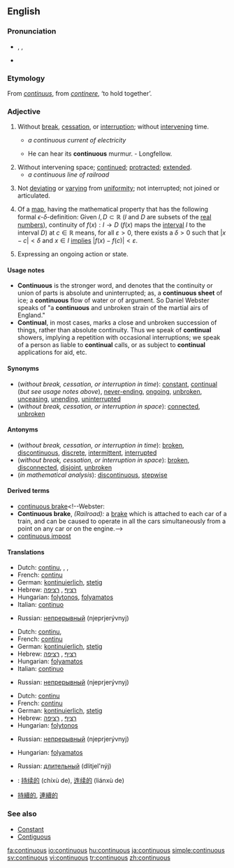 {{wikipedia|Continuity}}
==English==
===Pronunciation===
* {{AHD|kən-tĭnʹyo͞o-əs}}, {{IPA|/kənˈtɪnjuəs/}}, {{SAMPA|/k@n"tInju@s/}}
* {{audio|en-us-continuous.ogg|Audio (US)}}

===Etymology===
From {{L.}} ''[[continuus]]'', from ''[[continere]]'', ‘to hold together’.

===Adjective===
{{en-adj|-}}

# {{time}} Without [[break]], [[cessation]], or [[interruption]]; without [[intervene|intervening]] time.
#* ''a continuous current of electricity''
#* {{rfdate}} He can hear its '''continuous''' murmur.   - Longfellow.
# Without intervening space; [[continue]]d; [[protract]]ed; [[extend]]ed.
#* ''a continuous line of railroad''
# {{botany}} Not [[deviate|deviating]] or [[vary]]ing from [[uniformity]]; not interrupted; not joined or articulated.
# {{analysis}} Of a [[map]], having the mathematical property that has the following formal <math>\epsilon</math>-<math>\delta</math>-definition: Given <math>I,D\subset\mathbb{R}</math> (''I'' and ''D'' are subsets of the [[real numbers]]), continuity of <math>f(x):I \to D</math> (<math>f(x)</math> maps the [[interval]] ''I'' to the interval ''D'') at <math>c\in\mathbb{R}</math> means, for all <math>\varepsilon>0</math>, there exists a <math>\delta>0</math> such that <math>|x-c|<\delta</math> and <math>x\in I</math> [[implies]] <math>|f(x)-f(c)|<\varepsilon</math>.
# {{grammar}} Expressing an ongoing action or state.

====Usage notes====
* '''Continuous''' is the stronger word, and denotes that the continuity or union of parts is absolute and uninterrupted; as, a '''continuous sheet''' of ice; a '''continuous''' flow of water or of argument. So Daniel Webster speaks of "a '''continuous''' and unbroken strain of the martial airs of England." 
* '''Continual''', in most cases, marks a close and unbroken succession of things, rather than absolute continuity. Thus we speak of '''continual''' showers, implying a repetition with occasional interruptions; we speak of a person as liable to '''continual''' calls, or as subject to '''continual''' applications for aid, etc.

====Synonyms====
* (''without break, cessation, or interruption in time''): [[constant]], [[continual]] (''but see usage notes above''), [[never-ending]], [[ongoing]], [[unbroken]], [[unceasing]], [[unending]], [[uninterrupted]]
* (''without break, cessation, or interruption in space''): [[connected]], [[unbroken]]

====Antonyms====
* (''without break, cessation, or interruption in time''): [[broken]], [[discontinuous]], [[discrete]], [[intermittent]], [[interrupted]]
* (''without break, cessation, or interruption in space''): [[broken]], [[disconnected]], [[disjoint]], [[unbroken]]
* (''in mathematical analysis''): [[discontinuous]], [[stepwise]]
<!--where does this one, from Webster, belong? [[batch]]-->

====Derived terms====
* [[continuous brake]]<!--Webster:
*'''Continuous brake''', ''(Railroad):'' a [[brake]] which is attached to each car of a train, and can be caused to operate in all the cars simultaneously from a point on any car or on the engine.-->
* [[continuous impost]]<!--Webster: *'''Continuous impost'''. See [[Impost]].-->

====Translations====
{{trans-top|without break, cessation, or interruption in time}}
*Dutch: [[continu#Dutch|continu]], {{t|nl|voortdurend}}, {{t|nl|ononderbroken}}, {{t|nl|aanhoudend}}
*French: [[continu#French|continu]]
*German: [[kontinuierlich]], [[stetig]]
*Hebrew: [[רציף]] {{romanization of Hebrew|ratzíf}} {{m}}, [[רציפה]] {{romanization of Hebrew|retzifá}} {{f}}
*Hungarian: [[folytonos]], [[folyamatos]]
*Italian: [[continuo]]
{{trans-mid}}
*Russian: [[непрерывный]] (njeprjerývnyj)
{{trans-bottom}}

{{trans-top|without break, cessation, or interruption in space}}
*Dutch: [[continu#Dutch|continu]], {{t|nl|ononderbroken}}
*French: [[continu#French|continu]]
*German: [[kontinuierlich]], [[stetig]]
*Hebrew: [[רציף]] {{romanization of Hebrew|ratzíf}} {{m}}, [[רציפה]] {{romanization of Hebrew|retzifá}} {{f}}
*Hungarian: [[folyamatos]]
*Italian: [[continuo]]
{{trans-mid}}
*Russian: [[непрерывный]] (njeprjerývnyj)
{{trans-bottom}}

{{trans-top|in botany}}
{{trans-mid}}
{{trans-bottom}}

{{trans-top|in mathematical analysis}}
*Dutch: [[continu#Dutch|continu]]
*French: [[continu#French|continu]]
*German: [[kontinuierlich]], [[stetig]]
*Hebrew: [[רציף]] {{romanization of Hebrew|ratzíf}} {{m}}, [[רציפה]] {{romanization of Hebrew|retzifá}} {{f}}
*Hungarian: [[folytonos]]
{{trans-mid}}
*Russian: [[непрерывный]] (njeprjerývnyj)
{{trans-bottom}}

{{trans-top|in grammar}}
*Hungarian: [[folyamatos]]
{{trans-mid}}
*Russian: [[длительный]] (dlitjel'nýj)
{{trans-bottom}}

{{checktrans}}
{{trans-top|Translations to be checked}}
*{{ttbc|Chinese, Simplified}}: [[持续的]] (chíxù de), [[连续的]] (liánxù de)
*{{ttbc|Chinese, Traditional}} [[持續的]], [[連續的]]
{{trans-bottom}}

===See also===
*[[Constant]]
*[[Contiguous]]

[[fa:continuous]]
[[io:continuous]]
[[hu:continuous]]
[[ja:continuous]]
[[simple:continuous]]
[[sv:continuous]]
[[vi:continuous]]
[[tr:continuous]]
[[zh:continuous]]